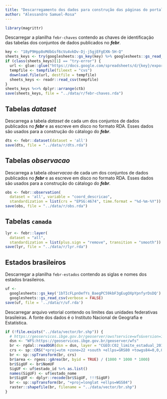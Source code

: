 ```yaml
---
title: "Descarregamento dos dados para construção das páginas do portal do febr"
author: "Alessandro Samuel-Rosa"
---
```


```r
library(magrittr)
```

Descarregar a planilha `febr-chaves` contendo as chaves de identificação das tabelas dos conjuntos de dados
publicados no ___febr___.

```r
key <- "18yP9Hpp8oMdbGsf6cVu4vkDv-Dj-j5gjEFgEXN-5H-Q"
sheets_keys <- try(googlesheets::gs_key(key) %>% googlesheets::gs_read_csv(), TRUE)
if (class(sheets_keys)[1] == "try-error") {
  url <- glue::glue("https://docs.google.com/spreadsheets/d/{key}/export?format=csv")
  tempfile <- tempfile(fileext = "cvs")
  download.file(url, destfile = tempfile)
  sheets_keys <- readr::read_csv(tempfile)
}
sheets_keys %<>% dplyr::arrange(ctb)
save(sheets_keys, file = "../data/r/febr-chaves.rda")
```

## Tabelas _dataset_

Descarrega a tabela _dataset_ de cada um dos conjuntos de dados publicados no ___febr___ e as escreve em disco
no formato RDA. Esses dados são usados para a construção do cátalogo do ___febr___.

```r
dts <- febr::dataset(dataset = 'all')
save(dts, file = "../data/r/dts.rda")
```

## Tabelas _observacao_

Descarrega a tabela _observacao_ de cada um dos conjuntos de dados publicados no ___febr___ e as escreve em
disco no formato RDA. Esses dados são usados para a construção do cátalogo do ___febr___.

```r
obs <- febr::observation(
  dataset = 'all', variable = "coord_descricao", 
  standardization = list(crs = "EPSG:4674", time.format = "%d-%m-%Y"))
save(obs, file = "../data/r/obs.rda")
```

## Tabelas `camada`

```r
lyr <- febr::layer(
  dataset = "all", 
  standardization = list(plus.sign = "remove", transition = "smooth"))
save(lyr, file = "../data/r/lyr.rda")
```

## Estados brasileiros

Descarregar a planilha `febr-estados` contendo as siglas e nomes dos estados brasileiros.

```r
uf <-
  googlesheets::gs_key('1bTIcFLpnOefYs_BaegPC59kbF3gEugOXpYpnfyrDsDQ') %>% 
  googlesheets::gs_read_csv(verbose = FALSE)
save(uf, file = '../data/r/uf.rda')
```

Descarregar arquivo vetorial contendo os limites das unidades federativas brasileiras. A fonte dos dados é o
Instituto Nacional de Geografia e Estatística.

```r
if (!file.exists("../data/vector/br.shp")) {
  # https://geoservicos.ibge.gov.br/geoserver/ows?service=wfs&version=1.1.0&request=GetCapabilities
  dsn <- "WFS:https://geoservicos.ibge.gov.br/geoserver/wfs"
  br <- rgdal::readOGR(dsn = dsn, layer = "CGEO:C02_limite_estadual_2010")
  crs <- sp::CRS("+proj=utm +zone=22 +south +ellps=GRS80 +towgs84=0,0,0,0,0,0,0 +units=m +no_defs")
  br <- sp::spTransform(br, crs)
  br$area <- rgeos::gArea(br, byid = TRUE) / (1000 * 1000 * 1000)
  br$SigUF <- br$NomUF
  SigUF <- uf$estado_id %>% as.list()
  names(SigUF) <- uf$estado_nome
  br$SigUF <- dplyr::recode(br$SigUF, !!!SigUF)
  br <- sp::spTransform(br, "+proj=longlat +ellps=WGS84")
  raster::shapefile(br, filename = "../data/vector/br.shp")
}
```
